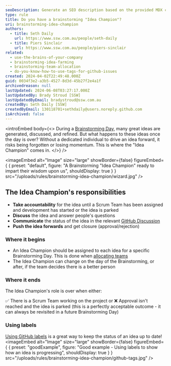 ```yaml
---
seoDescription: Generate an SEO description based on the provided MDX content - Assigning an "Idea Champion" for brainstormed ideas ensures accountability and momentum, driving projects forward from concept to reality.
type: rule
title: Do you have a brainstorming "Idea Champion"?
uri: brainstorming-idea-champion
authors:
  - title: Seth Daily
    url: https://www.ssw.com.au/people/seth-daily
  - title: Piers Sinclair
    url: https://www.ssw.com.au/people/piers-sinclair
related:
  - use-the-brains-of-your-company
  - brainstorming-idea-farming
  - brainstorming-team-allocation
  - do-you-know-how-to-use-tags-for-github-issues
created: 2024-04-02T22:49:48.000Z
guid: 0034f3e2-a3b5-4527-8d3d-45b27f2e4a1f
archivedreason: null
lastUpdated: 2024-06-08T03:27:17.000Z
lastUpdatedBy: Brady Stroud [SSW]
lastUpdatedByEmail: bradystroud@ssw.com.au
createdBy: Seth Daily [SSW]
createdByEmail: 130118701+sethdaily@users.noreply.github.com
isArchived: false
---
```


<introEmbed
  body={<>
During a [Brainstorming Day](/use-the-brains-of-your-company), many great ideas are generated, discussed, and refined. But what happens to these ideas once the day is over? Without a dedicated individual to drive an idea forward, it risks being forgotten or losing momentum. This is where the "Idea Champion" comes in.
  </>}
/>

<imageEmbed
  alt="Image"
  size="large"
  showBorder={false}
  figureEmbed={ {
    preset: "default",
    figure: "A Brainstorming \"Idea Champion\" ready to impart their wisdom upon us",
    shouldDisplay: true
  } }
  src="/uploads/rules/brainstorming-idea-champion/wizard.jpg"
/>

## The Idea Champion's responsibilities

* **Take accountability** for the idea until a Scrum Team has been assigned and development has started or the idea is parked
* **Discuss** the idea and answer people's questions
* **Communicate** the status of the idea in the relevant [GitHub Discussion](/brainstorming-idea-farming)
* **Push the idea forwards** and get closure (approval/rejection)

### Where it begins

* An Idea Champion should be assigned to each idea for a specific Brainstorming Day. This is done when [allocating teams](/brainstorming-team-allocation)
* The Idea Champion can change on the day of the Brainstorming, or after, if the team decides there is a better person

### Where it ends

The Idea Champion's role is over when either:

✅ There is a Scrum Team working on the project
or
❌ Approval isn't reached and the idea is parked (this is a perfectly acceptable outcome - it can always be revisited in a future Brainstorming Day)

### Using labels

[Using GitHub labels](/do-you-know-how-to-use-tags-for-github-issues) is a great way to keep the status of an idea up to date!
<imageEmbed
  alt="Image"
  size="large"
  showBorder={false}
  figureEmbed={ {
    preset: "goodExample",
    figure: "Good example - Using labels to show how an idea is progressing",
    shouldDisplay: true
  } }
  src="/uploads/rules/brainstorming-idea-champion/github-tags.jpg"
/>
